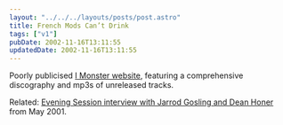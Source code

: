 ```yaml
---
layout: "../../../layouts/posts/post.astro"
title: French Mods Can’t Drink
tags: ["v1"]
pubDate: 2002-11-16T13:11:55
updatedDate: 2002-11-16T13:11:55
---
```


Poorly publicised [I Monster website][1], featuring a comprehensive discography and mp3s of unreleased tracks.

Related: [Evening Session interview with Jarrod Gosling and Dean Honer][2] from May 2001.

[1]: http://www.imonstermusic.com/ "I Monster Music: Flash, pop-ups"
[2]: http://www.bbc.co.uk/radio1/artist_area/imonster/5906.shtml "Radio 1: Evening Session interview I Monster"
